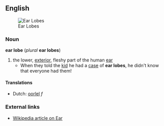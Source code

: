 == English ==
[[Image:Ear lobe.jpg|thumb|Ear Lobes]]
=== Noun ===
'''ear lobe''' (''plural'' '''ear lobes''')
# the lower, [[exterior]], fleshy part of the human [[ear]]
#* When they told the [[kid]] he had a [[case]] of '''ear lobes''', he didn't know that everyone had them!

====Translations====
*Dutch: [[oorlel]] ''f''

=== External links ===
*[[:w:Ear|Wikipedia article on Ear]]